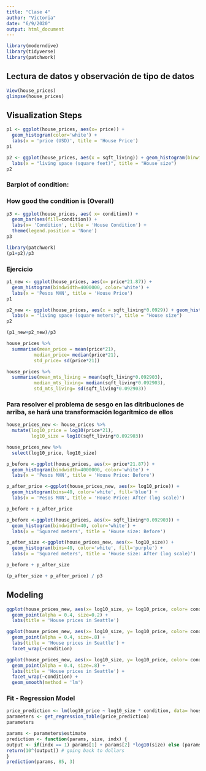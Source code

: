 ```yaml
---
title: "Clase 4"
author: "Victoria"
date: "6/9/2020"
output: html_document
---
```

```r
library(moderndive)
library(tidyverse)
library(patchwork)
```

## Lectura de datos y observación de tipo de datos

```r
View(house_prices)
glimpse(house_prices)
```

## Visualization Steps

```r
p1 <- ggplot(house_prices, aes(x= price)) +
  geom_histogram(color='white') +
  labs(x = 'price (USD)', title = 'House Price')
p1
```



```r
p2 <- ggplot(house_prices, aes(x = sqft_living)) + geom_histogram(binwidth = 500, fill = "orange", color="white") +
  labs(x = "living space (square feet)", title = "House size")
p2
```
### Barplot of condition:
### How good the condition is (Overall)

```r
p3 <- ggplot(house_prices, aes( x= condition)) + 
  geom_bar(aes(fill=condition)) + 
  labs(x= 'Condition', title = 'House Condition') +
  theme(legend.position = 'None')
p3
```
```r
library(patchwork)
(p1+p2)/p3
```

### Ejercicio 

```r
p1_new <- ggplot(house_prices, aes(x= price*21.87)) +
  geom_histogram(bindwidth=4000000, color='white') +
  labs(x = 'Pesos MXN', title = 'House Price')
p1

p2_new <- ggplot(house_prices, aes(x = sqft_living*0.0929)) + geom_histogram(binwidth = 40, fill = "orange", color="white") +
  labs(x = "living space (square meters)", title = "House size")
p2

(p1_new+p2_new)/p3

```


```r
house_prices %>% 
  summarise(mean_price = mean(price*21),
          median_price= median(price*21),
          std_price= sd(price*21))
```


```r
house_prices %>% 
  summarise(mean_mts_living = mean(sqft_living*0.092903),
          median_mts_living= median(sqft_living*0.092903),
          std_mts_living= sd(sqft_living*0.092903))
```

### Para resolver el problema de sesgo en las ditribuciones de arriba, se hará una transformación logarítmico de ellos

```r
house_prices_new <- house_prices %>% 
  mutate(log10_price = log10(price*21),
         log10_size = log10(sqft_living*0.092903))

house_prices_new %>% 
  select(log10_price, log10_size)

```

```r
p_before <-ggplot(house_prices, aes(x= price*21.87)) +
  geom_histogram(bindwidth=4000000, color='white') +
  labs(x = 'Pesos MXN', title = 'House Price: Before')

p_after_price <-ggplot(house_prices_new, aes(x= log10_price)) +
  geom_histogram(bins=40, color='white', fill='blue') +
  labs(x = 'Pesos MXN', title = 'House Price: After (log scale)')

p_before + p_after_price
```


```r
p_before <-ggplot(house_prices, aes(x= sqft_living*0.092903)) +
  geom_histogram(bindwidth=40, color='white') +
  labs(x = 'Squared meters', title = 'House size: Before')

p_after_size <-ggplot(house_prices_new, aes(x= log10_size)) +
  geom_histogram(bins=40, color='white', fill='purple') +
  labs(x = 'Squared meters', title = 'House size: After (log scale)')

p_before + p_after_size
```

```r
(p_after_size + p_after_price) / p3 
```

## Modeling


```r
ggplot(house_prices_new, aes(x= log10_size, y= log10_price, color= condition)) +
  geom_point(alpha = 0.4, size=0.2) +
  labs(title = 'House prices in Seattle')
```

```r

ggplot(house_prices_new, aes(x= log10_size, y= log10_price, color= condition)) +
  geom_point(alpha = 0.4, size=.8) +
  labs(title = 'House prices in Seattle') +
  facet_wrap(~condition)

```

```r
ggplot(house_prices_new, aes(x= log10_size, y= log10_price, color= condition)) +
  geom_point(alpha = 0.4, size=.8) +
  labs(title = 'House prices in Seattle') +
  facet_wrap(~condition) +
  geom_smooth(method = 'lm')


```

### Fit - Regression Model

```r
price_prediction <- lm(log10_price ~ log10_size * condition, data= house_prices_new)
parameters <- get_regression_table(price_prediction)
parameters
```

```r
params <- parameters$estimate
prediction <- function(params, size, indx) {
output <- if(indx == 1) params[1] + params[2] *log10(size) else (params[1] + params[1+indx]) +  (params[2] + params[5+indx]) *log10(size)
return(10^(output)) # going back to dollars
}
prediction(params, 85, 3)
```
